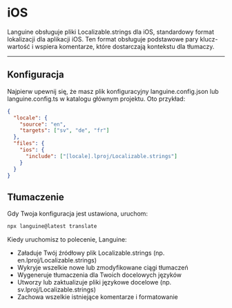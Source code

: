 # iOS

Languine obsługuje pliki Localizable.strings dla iOS, standardowy format lokalizacji dla aplikacji iOS. Ten format obsługuje podstawowe pary klucz-wartość i wspiera komentarze, które dostarczają kontekstu dla tłumaczy.

---

## Konfiguracja

Najpierw upewnij się, że masz plik konfiguracyjny languine.config.json lub languine.config.ts w katalogu głównym projektu. Oto przykład:

```json
{
  "locale": {
    "source": "en",
    "targets": ["sv", "de", "fr"]
  },
  "files": {
    "ios": {
      "include": ["[locale].lproj/Localizable.strings"]
    }
  }
}
```

## Tłumaczenie

Gdy Twoja konfiguracja jest ustawiona, uruchom:

```bash
npx languine@latest translate
```

Kiedy uruchomisz to polecenie, Languine:

- Załaduje Twój źródłowy plik Localizable.strings (np. en.lproj/Localizable.strings)
- Wykryje wszelkie nowe lub zmodyfikowane ciągi tłumaczeń
- Wygeneruje tłumaczenia dla Twoich docelowych języków
- Utworzy lub zaktualizuje pliki językowe docelowe (np. sv.lproj/Localizable.strings)
- Zachowa wszelkie istniejące komentarze i formatowanie
